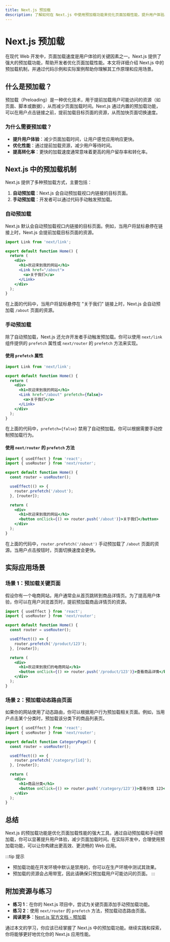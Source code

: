 ```yaml
---
title: Next.js 预加载
description: 了解如何在 Next.js 中使用预加载功能来优化页面加载性能，提升用户体验。本文适合初学者，包含代码示例和实际应用场景。
---
```


# Next.js 预加载

在现代 Web 开发中，页面加载速度是用户体验的关键因素之一。Next.js 提供了强大的预加载功能，帮助开发者优化页面加载性能。本文将详细介绍 Next.js 中的预加载机制，并通过代码示例和实际案例帮助你理解其工作原理和应用场景。

## 什么是预加载？

预加载（Preloading）是一种优化技术，用于提前加载用户可能访问的资源（如页面、脚本或数据），从而减少页面加载时间。Next.js 通过内置的预加载功能，可以在用户点击链接之前，提前加载目标页面的资源，从而加快页面切换速度。

### 为什么需要预加载？

- **提升用户体验**：减少页面加载时间，让用户感觉应用响应更快。
- **优化性能**：通过提前加载资源，减少用户等待时间。
- **提高转化率**：更快的加载速度通常意味着更高的用户留存率和转化率。

## Next.js 中的预加载机制

Next.js 提供了多种预加载方式，主要包括：

1. **自动预加载**：Next.js 会自动预加载视口内链接的目标页面。
2. **手动预加载**：开发者可以通过代码手动触发预加载。

### 自动预加载

Next.js 默认会自动预加载视口内链接的目标页面。例如，当用户将鼠标悬停在链接上时，Next.js 会提前加载目标页面的资源。

```jsx
import Link from 'next/link';

export default function Home() {
  return (
    <div>
      <h1>欢迎来到我的网站</h1>
      <Link href="/about">
        <a>关于我们</a>
      </Link>
    </div>
  );
}
```

在上面的代码中，当用户将鼠标悬停在 "关于我们" 链接上时，Next.js 会自动预加载 `/about` 页面的资源。

### 手动预加载

除了自动预加载，Next.js 还允许开发者手动触发预加载。你可以使用 `next/link` 组件提供的 `prefetch` 属性或 `next/router` 的 `prefetch` 方法来实现。

#### 使用 `prefetch` 属性

```jsx
import Link from 'next/link';

export default function Home() {
  return (
    <div>
      <h1>欢迎来到我的网站</h1>
      <Link href="/about" prefetch={false}>
        <a>关于我们</a>
      </Link>
    </div>
  );
}
```

在上面的代码中，`prefetch={false}` 禁用了自动预加载。你可以根据需要手动控制预加载行为。

#### 使用 `next/router` 的 `prefetch` 方法

```jsx
import { useEffect } from 'react';
import { useRouter } from 'next/router';

export default function Home() {
  const router = useRouter();

  useEffect(() => {
    router.prefetch('/about');
  }, [router]);

  return (
    <div>
      <h1>欢迎来到我的网站</h1>
      <button onClick={() => router.push('/about')}>关于我们</button>
    </div>
  );
}
```

在上面的代码中，`router.prefetch('/about')` 手动预加载了 `/about` 页面的资源。当用户点击按钮时，页面切换速度会更快。

## 实际应用场景

### 场景 1：预加载关键页面

假设你有一个电商网站，用户通常会从首页跳转到商品详情页。为了提高用户体验，你可以在用户浏览首页时，提前预加载商品详情页的资源。

```jsx
import { useEffect } from 'react';
import { useRouter } from 'next/router';

export default function Home() {
  const router = useRouter();

  useEffect(() => {
    router.prefetch('/product/123');
  }, [router]);

  return (
    <div>
      <h1>欢迎来到我们的电商网站</h1>
      <button onClick={() => router.push('/product/123')}>查看商品详情</button>
    </div>
  );
}
```

### 场景 2：预加载动态路由页面

如果你的网站使用了动态路由，你可以根据用户行为预加载相关页面。例如，当用户点击某个分类时，预加载该分类下的商品列表页。

```jsx
import { useEffect } from 'react';
import { useRouter } from 'next/router';

export default function CategoryPage() {
  const router = useRouter();

  useEffect(() => {
    router.prefetch('/category/[id]');
  }, [router]);

  return (
    <div>
      <h1>商品分类</h1>
      <button onClick={() => router.push('/category/123')}>查看分类 123</button>
    </div>
  );
}
```

## 总结

Next.js 的预加载功能是优化页面加载性能的强大工具。通过自动预加载和手动预加载，你可以显著提升用户体验，减少页面加载时间。在实际开发中，合理使用预加载功能，可以让你构建出更高效、更流畅的 Web 应用。

:::tip 提示
- 预加载功能在开发环境中默认是禁用的，你可以在生产环境中测试其效果。
- 预加载的资源会占用带宽，因此请确保只预加载用户可能访问的页面。
:::

## 附加资源与练习

- **练习 1**：在你的 Next.js 项目中，尝试为关键页面添加手动预加载功能。
- **练习 2**：使用 `next/router` 的 `prefetch` 方法，预加载动态路由页面。
- **阅读更多**：[Next.js 官方文档 - 预加载](https://nextjs.org/docs/api-reference/next/link#prefetching-pages)

通过本文的学习，你应该已经掌握了 Next.js 中的预加载功能。继续实践和探索，你将能够更好地优化你的 Next.js 应用性能。